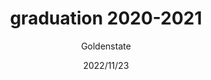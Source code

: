 ---
slug: graduation-2020-2021
title: graduation 2020-2021
description: 
author: Goldenstate
date: 2022/11/23
---